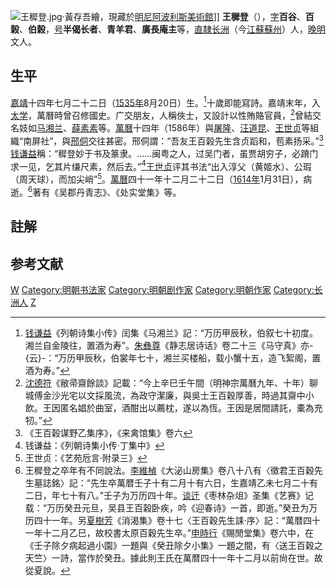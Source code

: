 [[File:王穉登.jpg|thumb]]·黃存吾繪，現藏於[[明尼阿波利斯美術館|明尼阿波利斯美術館]]]]
'''王穉登{{NoteTag|“穉”为“稚”的异体字。}}'''（{{bd|1535年||1614年|catIdx=W王}}），[[表字|字]]'''百谷'''、'''百榖'''、'''伯榖'''，[[号|号]]'''半偈长者'''、'''青羊君'''、'''廣長庵主'''等，[[南直隸|直隸]][[长洲县|长洲]]（今[[江蘇|江蘇]][[蘇州|蘇州]]）人，[[晚明|晚明]]文人。

==生平==
[[嘉靖|嘉靖]]十四年七月二十二日（[[1535年|1535年]]8月20日）生。<ref>[[钱谦益|钱谦益]]《列朝诗集小传》闰集《马湘兰》記：“万历甲辰秋，伯叙七十初度。湘兰自金陵往，置酒为寿”。[[朱彝尊|朱彝尊]]《静志居诗话》卷二十三《马守真》亦-{云}-：“万历甲辰秋，伯裳年七十，湘兰买楼船，载小蟹十五，造飞絮阁，置酒为寿。”</ref>十歲即能寫詩。嘉靖末年，入[[太学|太学]]，萬曆時曾召修國史。广交朋友，人稱俠士，又設計以性賄賂官員，<ref>[[沈德符|沈德符]]《敝帚齋餘談》記載：“今上辛巳壬午間（明神宗萬曆九年、十年）聊城傅金沙光宅以文採風流，為政守潔廉，與吳士王百穀厚善，時過其齋中小飲。王因匿名娼於曲室，酒酣出以薦枕，遂以為恆。王因是居間請託，橐為充牣。”</ref>曾結交名妓如[[马湘兰|马湘兰]]、[[薛素素|薛素素]]等。[[萬曆|萬曆]]十四年（1586年）與[[屠隆|屠隆]]、[[汪道昆|汪道昆]]、[[王世贞|王世贞]]等組織“南屏社”，與[[邢侗|邢侗]]交往甚密。邢侗謂：“吾友王百榖先生含贞蹈和，苞素扬采。”<ref>《王百榖谋野乙集序》，《来禽馆集》卷六</ref>[[钱谦益|钱谦益]]稱：“穉登妙于书及篆隶。……闽粤之人，过吴门者，虽贾胡穷子，必蹐门求一见，乞其片缣尺素，然后去。”<ref>钱谦益：《列朝诗集小传·丁集中》</ref>[[王世贞|王世贞]]评其书法“出入淳父（黄姬水）、公瑕（周天球），而加尖峭”<ref>王世贞：《艺苑卮言·附录三》</ref>。[[萬曆|萬曆]]四十一年十二月二十二日（[[1614年|1614年]]1月31日），病逝。<ref>王穉登之卒年有不同說法。[[李維楨|李維楨]]《大泌山房集》卷八十八有〈徵君王百穀先生墓誌銘〉記：“先生卒萬暦壬子十有二月十有六日，生嘉靖乙未七月二十有二日，年七十有八。”壬子为万历四十年。[[谈迁|谈迁]]《枣林杂俎》圣集《艺赛》记载：“万历癸丑元旦，吴县王百榖卧疾，吟《迎春诗》一首，即逝。”癸丑为万历四十一年。另[[夏樹芳|夏樹芳]]《消渴集》卷十七〈王百穀先生誄·序〉記：“萬暦四十一年十二月乙巳，故校書太原百穀先生卒。”[[申時行|申時行]]《賜閒堂集》卷六中，在《壬子除夕病起過小園》一題與《癸丑除夕小集》一題之間，有〈送王百穀之天竺〉一詩，當作於癸丑。據此則王氏在萬暦四十一年十二月以前尙在世。故從夏說。</ref>著有《吴郡丹青志》、《处实堂集》等。

==註解==
{{notefoot}}

==参考文献==
{{reflist}}

{{DEFAULTSORT:Wang王}}

[[Category:明朝詩人|W]]
[[Category:明朝书法家|Category:明朝书法家]]
[[Category:明朝剧作家|Category:明朝剧作家]]
[[Category:明朝作家|Category:明朝作家]]
[[Category:长洲人|Category:长洲人]]
[[Category:王姓|Z]]